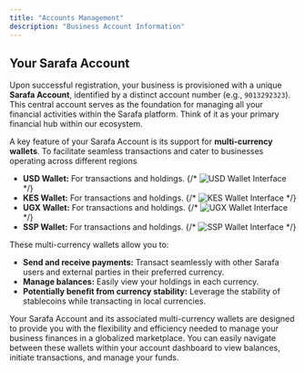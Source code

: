 ```yaml
---
title: "Accounts Management"
description: "Business Account Information"
---
```


## Your Sarafa Account

Upon successful registration, your business is provisioned with a unique **Sarafa Account**, identified by a distinct account number (e.g., `9013292323`). This central account serves as the foundation for managing all your financial activities within the Sarafa platform. Think of it as your primary financial hub within our ecosystem.

A key feature of your Sarafa Account is its support for **multi-currency wallets**. To facilitate seamless transactions and cater to businesses operating across different regions

* **USD Wallet:** For transactions and holdings.
    {/* <Image src="/images/usd-wallet-placeholder.png" alt="USD Wallet Interface" /> */}
* **KES Wallet:** For transactions and holdings.
    {/* <Image src="/images/kes-wallet-placeholder.png" alt="KES Wallet Interface" /> */}
* **UGX Wallet:** For transactions and holdings.
    {/* <Image src="/images/ugx-wallet-placeholder.png" alt="UGX Wallet Interface" /> */}
* **SSP Wallet:** For transactions and holdings.
    {/* <Image src="/images/ssp-wallet-placeholder.png" alt="SSP Wallet Interface" /> */}

These multi-currency wallets allow you to:

* **Send and receive payments:** Transact seamlessly with other Sarafa users and external parties in their preferred currency.
* **Manage balances:** Easily view your holdings in each currency.
* **Potentially benefit from currency stability:** Leverage the stability of stablecoins while transacting in local currencies.

Your Sarafa Account and its associated multi-currency wallets are designed to provide you with the flexibility and efficiency needed to manage your business finances in a globalized marketplace. You can easily navigate between these wallets within your account dashboard to view balances, initiate transactions, and manage your funds.